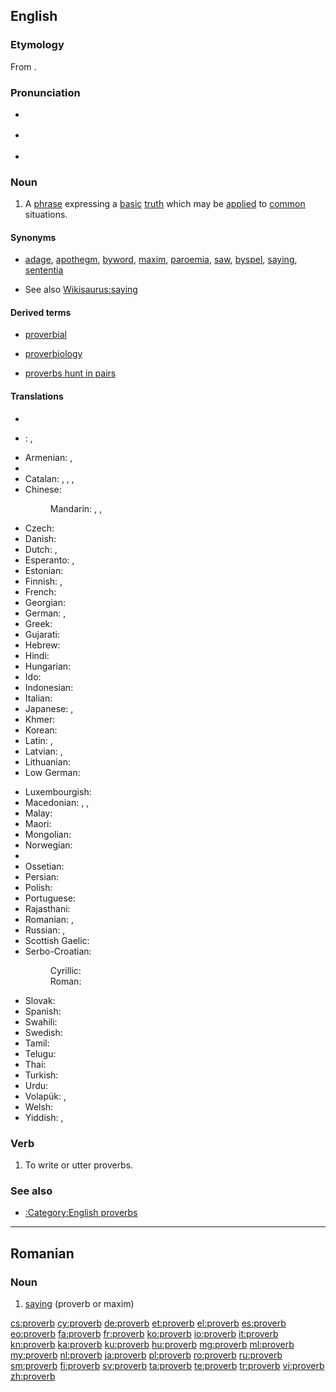 {{also|Proverbs}}
==English==
{{wikipedia}}

===Etymology===
From {{etyl|la}} {{term|proverbium|lang=la}}.

===Pronunciation===
* {{a|UK}} {{IPA|/ˈprɒvɜːb/|lang=en}}
* {{a|US}} {{IPA|/ˈprɑːvɝːb/|lang=en}}
* {{audio|en-us-proverb.ogg|Audio (US)}}

===Noun===
{{en-noun}}

# A [[phrase]] expressing a [[basic]] [[truth]] which may be [[apply|applied]] to [[common]] situations.

====Synonyms====
* {{sense|phrase expressing a basic truth}} [[adage]], [[apothegm]], [[byword]], [[maxim]], [[paroemia]], [[saw]], [[byspel]], [[saying]], [[sententia]]
* See also [[Wikisaurus:saying]]

====Derived terms====
{{rel-top3|Terms derived from "proverb"}}
* [[proverbial]]
{{rel-mid3}}
* [[proverbiology]]
{{rel-mid3}}
* [[proverbs hunt in pairs]]
{{rel-bottom}}

====Translations====
{{trans-top|phrase expressing a basic truth}}
* {{trreq|sq}}
* {{ttbc|ar}}: {{t+|ar|مثل|alt=مَثَلٌ|m|tr=máθal|sc=Arab}}, {{t-|ar|حكمة|f|tr=ħíkma|sc=Arab}}
* Armenian: {{t+|hy|առած|tr=aṙaç}}, {{t-|hy|ասացվածք|tr=asac'vaçk}}
* {{trreq|eu}}
* Catalan: {{t-|ca|proverbi|m}}, {{t-|ca|dita|f}}, {{t-|ca|refrany|m}}, {{t-|ca|parèmia|f}}
* Chinese:
*: Mandarin: {{t|cmn|箴言|tr=zhēnyán|sc=Hani}}, {{t|cmn|諺語|sc=Hani}}, {{t|cmn|谚语|tr=yànyǔ|sc=Hani}}
* Czech: {{t+|cs|přísloví|n}}
* Danish: {{t-|da|ordsprog|n}}
* Dutch: {{t+|nl|spreekwoord|n}}, {{t+|nl|gezegde|n}}
* Esperanto: {{t-|eo|proverbo}}, {{t-|eo|sentenco}}
* Estonian: {{t-|et|vanasõna}}
* Finnish: {{t+|fi|sananlasku}}, {{t+|fi|sanonta}}
* French: {{t+|fr|proverbe|m}}
* Georgian: {{t-|ka|ანდაზა|tr=andaza|sc=Geor}}
* German: {{t+|de|Sprichwort|n}}, {{t-|de|Denkspruch|m}}
* Greek: {{t+|el|παροιμία|f|tr=paroimía}}
* Gujarati: {{t-|gu|કહેવત|tr=kahevat|sc=Gujr|f}}
* Hebrew: {{t+|he|פתגם|m}}
* Hindi: {{t-|hi|कहावत|tr=kahāvat}}
* Hungarian: {{t+|hu|közmondás}}
* Ido: {{t+|io|proverbo}}
* Indonesian: {{t-|id|pribahasa}}
* Italian: {{t+|it|proverbio|m}}
* Japanese: {{t+|ja|諺|tr=[[ことわざ]] kotowaza|sc=Jpan}}, {{t-|ja|格言|tr=[[かくげん]] kakugen|sc=Jpan}}
* Khmer: {{t+|km|សុភាសិត|tr=so’pʰiesət|sc=Khmr}}
* Korean: {{t+|ko|속담|tr=sokdam|sc=Kore}}
* Latin: {{t-|la|sententia|f}}, {{t-|la|proverbium|n}}
* Latvian: {{t-|lv|sakãmvards}}, {{t+|lv|sakāmvārds|m}}
* Lithuanian: {{t-|lt|patarlė|f}}
* Low German: {{t-|nds|Snacks}}
{{trans-mid}}
* Luxembourgish: {{t-|lb|Sprachwuert}}
* Macedonian: {{t-|mk|поговорка|f|tr=pogóvorka}}, {{t-|mk|изрека|f|tr=ízreka}}, {{t-|mk|пословица|f|tr=poslóvica}}
* Malay: {{t-|ms|peribahasa}}
* Maori: {{t-|mi|rārangi whakataukī}}
* Mongolian: {{t-|mn|зүйр цэцэн үг|tr=züyr cecen üg|sc=Cyrl}}
* Norwegian: {{t+|no|ordtak}}
* {{trreq|ang}}
* Ossetian: {{tø|os|æмбисонд|sc=Cyrl}}
* Persian: {{t+|fa|ضربالمثل|sc=fa-Arab}}
* Polish: {{t+|pl|przysłowie|n}}
* Portuguese: {{t+|pt|provérbio|m}}
* Rajasthani: {{tø|raj|कैवत|tr=kaivat|sc=Deva}}
* Romanian: {{t+|ro|proverb|n}}, {{t+|ro|proverbe|n-p}}
* Russian: {{t+|ru|пословица|f|tr=poslóvitsa}}, {{t+|ru|поговорка|f|tr=pogovórka}}
* Scottish Gaelic: {{t-|gd|seanfhacal|m}}
* Serbo-Croatian:
*: Cyrillic: {{t-|sh|пословица|f|sc=Cyrl}}
*: Roman: {{t-|sh|poslovica|f|sc=Latn}}
* Slovak: {{t-|sk|príslovie|n}}
* Spanish: {{t-|es|proverbio|m}}
* Swahili: {{t+|sw|methali}}
* Swedish: {{t+|sv|ordspråk|n}}
* Tamil: {{t+|ta|பழமொழி|tr=paḻamoḻi|sc=Taml}}
* Telugu: {{t+|te|నానుడి|tr=nānuḍi|sc=Telu}}
* Thai: {{t+|th|ภาษิต|tr=paasìt}}
* Turkish: {{t+|tr|atasözü}}
* Urdu: {{t-|ur|کہاوت|tr=kahāvat}}
* Volapük: {{t+|vo|spiket}}, {{qualifier|older term}} {{t-|vo|pükedavöd}}
* Welsh: {{t+|cy|dihareb|f}}
* Yiddish: {{t+|yi|שפּריכוואָרט|n|tr=shprikhvort|sc=Hebr}}, {{t-|yi|וועלצווערטל|n|tr=veltsvertl|sc=Hebr}}
{{trans-bottom}}

===Verb===
{{en-verb}}

# To write or utter proverbs.

{{Webster 1913}}

===See also===
* [[:Category:English proverbs]]

----

==Romanian==

===Noun===
{{head|ro|noun}}

# [[saying]] (proverb or maxim)

{{tbot entry|Romanian|saying|2010|July|ro}}

[[cs:proverb]]
[[cy:proverb]]
[[de:proverb]]
[[et:proverb]]
[[el:proverb]]
[[es:proverb]]
[[eo:proverb]]
[[fa:proverb]]
[[fr:proverb]]
[[ko:proverb]]
[[io:proverb]]
[[it:proverb]]
[[kn:proverb]]
[[ka:proverb]]
[[ku:proverb]]
[[hu:proverb]]
[[mg:proverb]]
[[ml:proverb]]
[[my:proverb]]
[[nl:proverb]]
[[ja:proverb]]
[[pl:proverb]]
[[ro:proverb]]
[[ru:proverb]]
[[sm:proverb]]
[[fi:proverb]]
[[sv:proverb]]
[[ta:proverb]]
[[te:proverb]]
[[tr:proverb]]
[[vi:proverb]]
[[zh:proverb]]